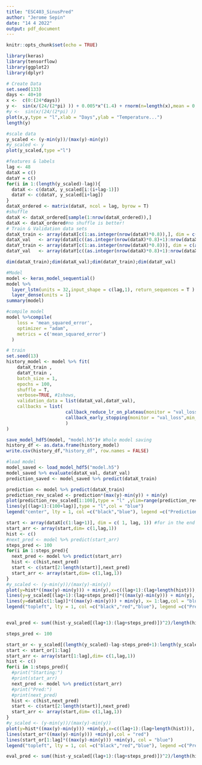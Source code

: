 ```yaml
---
title: "ESC403_SinusPred"
author: "Jerome Sepin"
date: "14 4 2022"
output: pdf_document
---
```


```r
knitr::opts_chunk$set(echo = TRUE)
```



```r
library(keras)
library(tensorflow)
library(ggplot2)
library(dplyr)
```



```r
# Create Data
set.seed(133)
days <- 40+10
x <-  c(0:(24*days))
y <-  sin(x/(24/(2*pi) )) + 0.005*x^(1.4) + rnorm(n=length(x),mean = 0, sd =0.005)
#y <-  sin(x/(24/(2*pi) )) 
plot(x,y,type = "l",xlab = "Days",ylab = "Temperature...")
length(y)
```



```r
#scale data
y_scaled <- (y-min(y))/(max(y)-min(y))
#y_scaled <- y
plot(y_scaled,type ="l")
```


```r
#features & labels
lag <- 48
dataX = c()
dataY = c()
for(i in 1:(length(y_scaled)-lag)){
  dataX <- c(dataX, y_scaled[i:(i+lag-1)])
  dataY <- c(dataY, y_scaled[i+lag])
}
dataX_ordered <- matrix(dataX, ncol = lag, byrow = T)
#shuffle
dataX <- dataX_ordered[sample(1:nrow(dataX_ordered)),]
dataX <- dataX_ordered#no shuffle is better!
# Train & Validation data sets
dataX_train <- array(dataX[c(1:as.integer(nrow(dataX)*0.8)),], dim = c(as.integer(nrow(dataX)*0.8), lag, 1))
dataX_val   <- array(dataX[c((as.integer(nrow(dataX)*0.8)+1):nrow(dataX)),], dim = c(nrow(dataX)-as.integer(nrow(dataX)*0.8) , lag, 1))
dataY_train <- array(dataY[c(1:as.integer(nrow(dataX)*0.8))], dim = c(as.integer(nrow(dataX)*0.8), 1, 1))
dataY_val   <- array(dataY[c((as.integer(nrow(dataX)*0.8)+1):nrow(dataX))], dim = c(nrow(dataX)-as.integer(nrow(dataX)*0.8) , 1, 1))

dim(dataX_train);dim(dataX_val);dim(dataY_train);dim(dataY_val)
```


```r
#Model
model <- keras_model_sequential()
model %>%
  layer_lstm(units = 32,input_shape = c(lag,1), return_sequences = T ) %>%
  layer_dense(units = 1)
summary(model)

#compile model
model %>%compile(
    loss = 'mean_squared_error',
    optimizer = "adam",
    metrics = c('mean_squared_error')
  )
```


```r
# train
set.seed(13)
history_model <- model %>% fit( 
    dataX_train ,
    dataY_train ,
    batch_size = 1, 
    epochs = 100, 
    shuffle = T,
    verbose=TRUE, #1shows,
    validation_data = list(dataX_val,dataY_val),
    callbacks = list(
                      callback_reduce_lr_on_plateau(monitor = "val_loss", factor = 0.1,patience = 10),
                      callback_early_stopping(monitor = "val_loss",min_delta = 0,patience = 30)
                      )
)
```

```r
save_model_hdf5(model, "model.h5")# Whole model saving
history_df <- as.data.frame(history_model)
write.csv(history_df,"history_df", row.names = FALSE)

#load model
model_saved <- load_model_hdf5("model.h5")
model_saved %>% evaluate(dataX_val, dataY_val)
prediction_saved <- model_saved %>% predict(dataX_train)
```


```r
prediction <- model %>% predict(dataX_train)
prediction_rev_scaled <- prediction*(max(y)-min(y)) + min(y)
plot(prediction_rev_scaled[1:100],type = "l" ,ylim=range(prediction_rev_scaled[1:100], y[(lag+1):(100+lag)]))
lines(y[(lag+1):(100+lag)],type = "l",col = "blue")
legend("center", lty = 1, col =c("black","blue"), legend =c("Prediction", "True"))
```

```r
start <- array(dataX[c(1:lag+1)], dim = c( 1, lag, 1)) #for in the end
start_arr <- array(start,dim= c(1,lag,1))
hist <- c()
#next_pred <- model %>% predict(start_arr)
steps_pred <- 100
for(i in 1:steps_pred){
  next_pred <- model %>% predict(start_arr)
  hist <- c(hist,next_pred)
  start <- c(start[2:length(start)],next_pred)
  start_arr <- array(start,dim= c(1,lag,1))
}
#y_scaled <- (y-min(y))/(max(y)-min(y))
plot(y=hist*((max(y)-min(y))) + min(y),x=c((lag+1):(lag+length(hist))), type = "l", xlim = c(1,(lag+steps_pred)), ylim = range(y_scaled[(lag+1):(lag+steps_pred)])*((max(y)-min(y))) + min(y) )
lines(y=y_scaled[(lag+1):(lag+steps_pred)]*((max(y)-min(y))) + min(y), x= (lag+1):(lag+steps_pred),col = "red")
lines(y=dataX[c(1:lag)]*((max(y)-min(y))) + min(y), x= 1:lag,col = "blue",lwd = 3)
legend("topleft", lty = 1, col =c("black","red","blue"), legend =c("Prediction", "True","Start"))


eval_pred <- sum((hist-y_scaled[(lag+1):(lag+steps_pred)])^2)/length(hist)
```


```r
steps_pred <- 100

start_or <- y_scaled[(length(y_scaled)-lag-steps_pred+1):length(y_scaled)]
start <- start_or[1:lag]
start_arr <- array(start[1:lag],dim= c(1,lag,1))
hist <- c()
for(i in 1:steps_pred){
  #print("Starting:")
  #print(start_arr)
  next_pred <- model %>% predict(start_arr)
  #print("Pred:")
  #print(next_pred)
  hist <- c(hist,next_pred)
  start <- c(start[2:length(start)],next_pred)
  start_arr <- array(start,dim= c(1,lag,1))
}
#y_scaled <- (y-min(y))/(max(y)-min(y))
plot(y=hist*((max(y)-min(y))) +min(y),x=c((lag+1):(lag+length(hist))), type = "l",xlim = c(1,(lag+steps_pred)), ylim = range(start_or*((max(y)-min(y))) +min(y), hist*((max(y)-min(y))) +min(y)))
lines(start_or*((max(y)-min(y))) +min(y),col = "red")
lines(start_or[1:lag]*((max(y)-min(y))) +min(y), col = "blue")
legend("topleft", lty = 1, col =c("black","red","blue"), legend =c("Prediction", "True","Start"))

eval_pred <- sum((hist-y_scaled[(lag+1):(lag+steps_pred)])^2)/length(hist)
```



```r

```

